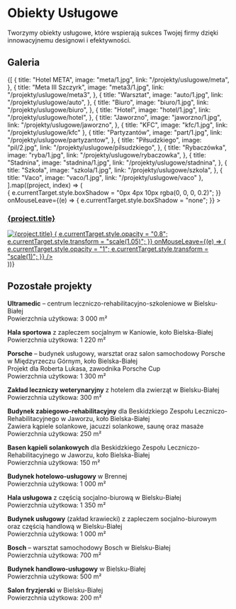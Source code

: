 
# Obiekty Usługowe

Tworzymy obiekty usługowe, które wspierają sukces Twojej firmy dzięki innowacyjnemu designowi i efektywności.

## Galeria

<div style={{ width: "100%" }}>
  <div
    style={{
      display: "grid",
      gridTemplateColumns: "repeat(2, 1fr)",
      gap: "14px",
    }}
  >
    {[
      {
        title: "Hotel META",
        image: "meta/1.jpg",
        link: "/projekty/uslugowe/meta",
      },
      {
        title: "Meta III Szczyrk",
        image: "meta3/1.jpg",
        link: "/projekty/uslugowe/meta3",
      },
      {
        title: "Warsztat",
        image: "auto/1.jpg",
        link: "/projekty/uslugowe/auto",
      },
      {
        title: "Biuro",
        image: "biuro/1.jpg",
        link: "/projekty/uslugowe/biuro",
      },
      {
        title: "Hotel",
        image: "hotel/1.jpg",
        link: "/projekty/uslugowe/hotel",
      },
      {
        title: "Jaworzno",
        image: "jaworzno/1.jpg",
        link: "/projekty/uslugowe/jaworzno",
      },
      { title: "KFC", image: "kfc/1.jpg", link: "/projekty/uslugowe/kfc" },
      {
        title: "Partyzantów",
        image: "part/1.jpg",
        link: "/projekty/uslugowe/partyzantow",
      },
      {
        title: "Piłsudzkiego",
        image: "pil/2.jpg",
        link: "/projekty/uslugowe/pilsudzkiego",
      },
      {
        title: "Rybaczówka",
        image: "ryba/1.jpg",
        link: "/projekty/uslugowe/rybaczowka",
      },
      {
        title: "Stadnina",
        image: "stadnina/1.jpg",
        link: "/projekty/uslugowe/stadnina",
      },
      {
        title: "Szkoła",
        image: "szkola/1.jpg",
        link: "/projekty/uslugowe/szkola",
      },
      { title: "Vaco", image: "vaco/1.jpg", link: "/projekty/uslugowe/vaco" },
    ].map((project, index) => (
      <div
        key={index}
        style={{
          display: "flex",
          flexDirection: "column",
          alignItems: "center",
          textAlign: "center",
          padding: "10px",
          borderRadius: "8px",
          transition: "all 0.3s ease-in-out",
        }}
        onMouseEnter={(e) => {
          e.currentTarget.style.boxShadow = "0px 4px 10px rgba(0, 0, 0, 0.2)";
        }}
        onMouseLeave={(e) => {
          e.currentTarget.style.boxShadow = "none";
        }}
      >
        <a href={project.link} style={{ textDecoration: "none" }}>
          <h3
            style={{
              fontSize: 18,
              width: "100%",
              transition: "color 0.3s",
            }}
          >
            {project.title}
          </h3>
          <div
            style={{
              width: "100%",
              height: "300px",
              overflow: "hidden",
              display: "flex",
              alignItems: "center",
              justifyContent: "center",
            }}
          >
            <img
              alt={project.title}
              src={`/compressed/uslugowe/${project.image}`}
              style={{
                width: "100%",
                minHeight: 300,
                objectFit: "cover",
                transition: "opacity 0.3s ease-in-out, transform 0.3s",
              }}
              onMouseEnter={(e) => {
                e.currentTarget.style.opacity = "0.8";
                e.currentTarget.style.transform = "scale(1.05)";
              }}
              onMouseLeave={(e) => {
                e.currentTarget.style.opacity = "1";
                e.currentTarget.style.transform = "scale(1)";
              }}
            />
          </div>
        </a>
      </div>
    ))}
  </div>
</div>

## Pozostałe projekty

**Ultramedic** – centrum leczniczo-rehabilitacyjno-szkoleniowe w Bielsku-Białej  
Powierzchnia użytkowa: 3 000 m²

**Hala sportowa** z zapleczem socjalnym w Kaniowie, koło Bielska-Białej  
Powierzchnia użytkowa: 1 220 m²

**Porsche** – budynek usługowy, warsztat oraz salon samochodowy Porsche w Międzyrzeczu Górnym, koło Bielska-Białej  
Projekt dla Roberta Lukasa, zawodnika Porsche Cup  
Powierzchnia użytkowa: 1 300 m²

**Zakład leczniczy weterynaryjny** z hotelem dla zwierząt w Bielsku-Białej  
Powierzchnia użytkowa: 300 m²

**Budynek zabiegowo-rehabilitacyjny** dla Beskidzkiego Zespołu Leczniczo-Rehabilitacyjnego w Jaworzu, koło Bielska-Białej  
Zawiera kąpiele solankowe, jacuzzi solankowe, saunę oraz masaże  
Powierzchnia użytkowa: 250 m²

**Basen kąpieli solankowych** dla Beskidzkiego Zespołu Leczniczo-Rehabilitacyjnego w Jaworzu, koło Bielska-Białej  
Powierzchnia użytkowa: 150 m²

**Budynek hotelowo-usługowy** w Brennej  
Powierzchnia użytkowa: 1 000 m²

**Hala usługowa** z częścią socjalno-biurową w Bielsku-Białej  
Powierzchnia użytkowa: 1 350 m²

**Budynek usługowy** (zakład krawiecki) z zapleczem socjalno-biurowym oraz częścią handlową w Bielsku-Białej  
Powierzchnia użytkowa: 1 000 m²

**Bosch** – warsztat samochodowy Bosch w Bielsku-Białej  
Powierzchnia użytkowa: 700 m²

**Budynek handlowo-usługowy** w Bielsku-Białej  
Powierzchnia użytkowa: 500 m²

**Salon fryzjerski** w Bielsku-Białej  
Powierzchnia użytkowa: 200 m²
